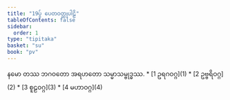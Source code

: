 ```yaml
---
title: "19ပွ် ပေတဝတ္ထုပါဠိ"
tableOfContents: false
sidebar:
  order: 1
type: "tipitaka"
basket: "su"
book: "pv"
---
```


<Paragraph number="1" type="center" book="pv">
နမော တဿ ဘဂဝတော အရဟတော သမ္မာသမ္ဗုဒ္ဓဿ.

</Paragraph>

<TableOfContents book="pv" section="19">
* [1 ဥရဂဝဂ္ဂ](1)
* [2 ဥဗ္ဗရိဝဂ္ဂ](2)
* [3 စူဠဝဂ္ဂ](3)
* [4 မဟာဝဂ္ဂ](4)
</TableOfContents>